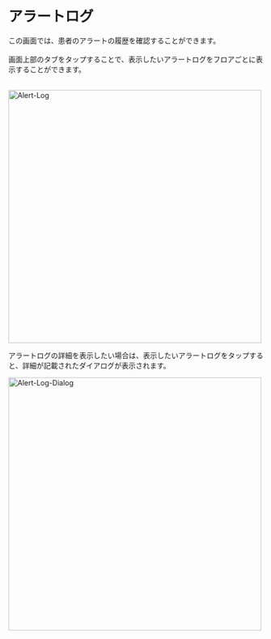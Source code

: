 # アラートログ

この画面では、患者のアラートの履歴を確認することができます。<br></br>
画面上部のタブをタップすることで、表示したいアラートログをフロアごとに表示することができます。<br></br>

<Image src="/assets/alert-log/alert-log.png" alt="Alert-Log" height="500" />

アラートログの詳細を表示したい場合は、表示したいアラートログをタップすると、詳細が記載されたダイアログが表示されます。

<Image src="/assets/alert-log/alert-log-dialog.png" alt="Alert-Log-Dialog" height="500" />
